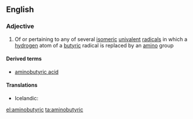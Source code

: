 ==English==

===Adjective===
{{en-adj|-}}

# {{organic chemistry}} Of or pertaining to any of several [[isomeric]] [[univalent]] [[radical]]s in which a [[hydrogen]] atom of a [[butyric]] radical is replaced by an [[amino]] group

====Derived terms====
* [[aminobutyric acid]]<!-- * Icelandic: {{t|is|amínósmjörsýra|f}} -->

====Translations====
* Icelandic: {{t|is|amínósmjör-}}

[[el:aminobutyric]]
[[ta:aminobutyric]]